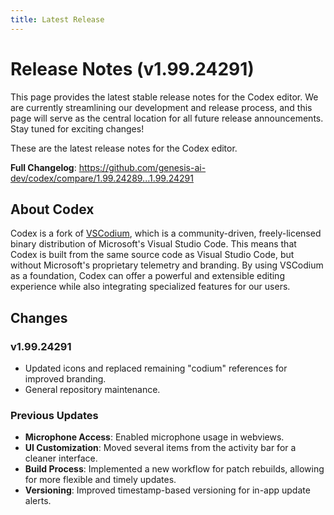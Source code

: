 ```yaml
---
title: Latest Release
---
```


# Release Notes (v1.99.24291)

This page provides the latest stable release notes for the Codex editor. We are currently streamlining our development and release process, and this page will serve as the central location for all future release announcements. Stay tuned for exciting changes!

These are the latest release notes for the Codex editor.

**Full Changelog**: https://github.com/genesis-ai-dev/codex/compare/1.99.24289...1.99.24291

## About Codex

Codex is a fork of [VSCodium](https://vscodium.com/), which is a community-driven, freely-licensed binary distribution of Microsoft's Visual Studio Code. This means that Codex is built from the same source code as Visual Studio Code, but without Microsoft's proprietary telemetry and branding. By using VSCodium as a foundation, Codex can offer a powerful and extensible editing experience while also integrating specialized features for our users.

## Changes

### v1.99.24291
*   Updated icons and replaced remaining "codium" references for improved branding.
*   General repository maintenance.

### Previous Updates
*   **Microphone Access**: Enabled microphone usage in webviews.
*   **UI Customization**: Moved several items from the activity bar for a cleaner interface.
*   **Build Process**: Implemented a new workflow for patch rebuilds, allowing for more flexible and timely updates.
*   **Versioning**: Improved timestamp-based versioning for in-app update alerts.